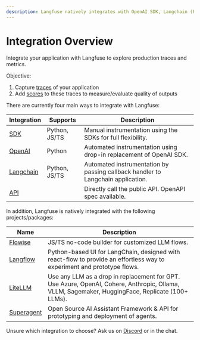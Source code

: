 ```yaml
---
description: Langfuse natively integrates with OpenAI SDK, Langchain (Python&JS), Flowise, LiteLLM, Langflow, and Superagent.
---
```


# Integration Overview

Integrate your application with Langfuse to explore production traces and metrics.

Objective:

1. Capture [traces](/docs/tracing/overview) of your application
2. Add [scores](/docs/scores) to these traces to measure/evaluate quality of outputs

There are currently four main ways to integrate with Langfuse:

| Integration                               | Supports      | Description                                                                     |
| ----------------------------------------- | ------------- | ------------------------------------------------------------------------------- |
| [SDK](/docs/sdk/overview)                 | Python, JS/TS | Manual instrumentation using the SDKs for full flexibility.                     |
| [OpenAI](/docs/integrations/openai)       | Python        | Automated instrumentation using drop-in replacement of OpenAI SDK.              |
| [Langchain](/docs/integrations/langchain) | Python, JS/TS | Automated instrumentation by passing callback handler to Langchain application. |
| [API](/docs/api)                          |               | Directly call the public API. OpenAPI spec available.                           |

In addition, Langfuse is natively integrated with the following projects/packages:

| Name                                        | Description                                                                                                                                      |
| ------------------------------------------- | ------------------------------------------------------------------------------------------------------------------------------------------------ |
| [Flowise](/docs/integrations/flowise)       | JS/TS no-code builder for customized LLM flows.                                                                                                  |
| [Langflow](/docs/integrations/langflow)     | Python-based UI for LangChain, designed with react-flow to provide an effortless way to experiment and prototype flows.                          |
| [LiteLLM](/docs/integrations/litellm)       | Use any LLM as a drop in replacement for GPT. Use Azure, OpenAI, Cohere, Anthropic, Ollama, VLLM, Sagemaker, HuggingFace, Replicate (100+ LLMs). |
| [Superagent](/docs/integrations/superagent) | Open Source AI Assistant Framework & API for prototyping and deployment of agents.                                                               |

Unsure which integration to choose? Ask us on [Discord](/discord) or in the chat.
